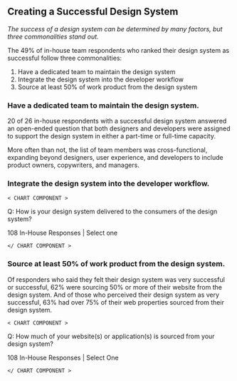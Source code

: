 ## Creating a Successful Design System

*The success of a design system can be determined by many factors, but three commonalities stand out.*

The 49% of in-house team respondents who ranked their design system as successful follow three commonalities:

1. Have a dedicated team to maintain the design system
2. Integrate the design system into the developer workflow
3. Source at least 50% of work product from the design system

### Have a dedicated team to maintain the design system.
  
20 of 26 in-house respondents with a successful design system answered an open-ended question that both designers and developers were assigned to support the design system in either a part-time or full-time capacity.

More often than not, the list of team members was cross-functional, expanding beyond designers, user experience, and developers to include product owners, copywriters, and managers.

### Integrate the design system into the developer workflow.

`< CHART COMPONENT >`

Q: How is your design system delivered to the consumers of the design system?

108 In-House Responses | Select one

`</ CHART COMPONENT >`

### Source at least 50% of work product from the design system.

Of responders who said they felt their design system was very successful or successful, 62% were sourcing 50% or more of their website from the design system. And of those who perceived their design system as very successful, 63% had over 75% of their web properties sourced from their design system.

`< CHART COMPONENT >`

Q: How much of your website(s) or application(s) is sourced from your design system?

108 In-House Responses | Select One

`</ CHART COMPONENT >`
